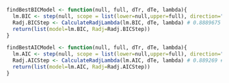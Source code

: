 ```r

findBestBICModel <- function(null, full, dTr, dTe, lambda){
  lm.BIC <- step(null, scope = list(lower=null,upper=full), direction="both", k=log(dim(dTr)[1]))
  Radj.BICStep <- CalculateRadjLambda(lm.BIC, dTe, lambda) # 0.8889675 rétt: 0.8352896
  return(list(model=lm.BIC, Radj=Radj.BICStep))
}

findBestAICModel <- function(null, full, dTr, dTe, lambda){
  lm.AIC <- step(null, scope = list(lower=null,upper=full), direction="both", k=2)
  Radj.AICStep <- CalculateRadjLambda(lm.AIC, dTe, lambda) # 0.889269 # rétt: 0.8360234
  return(list(model=lm.AIC, Radj=Radj.AICStep))
}

```

